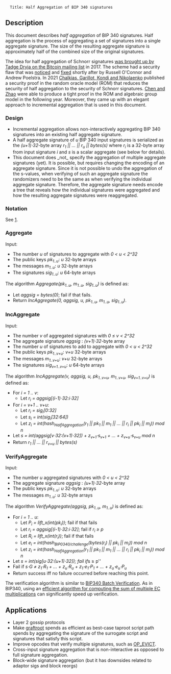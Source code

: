 <pre>
  Title: Half Aggregation of BIP 340 signatures
</pre>

== Description ==

This document describes ''half aggregation'' of BIP 340 signatures.
Half aggregation is the process of aggregating a set of signatures into a single aggregate signature.
The size of the resulting aggregate signature is approximately half of the combined size of the original signatures.

The idea for half aggregation of Schnorr signatures [https://lists.linuxfoundation.org/pipermail/bitcoin-dev/2017-May/014272.html was brought up by Tadge Dryja on the Bitcoin mailing list] in 2017.
The scheme had a security flaw that was [https://lists.linuxfoundation.org/pipermail/bitcoin-dev/2017-May/014306.html noticed] and [https://lists.linuxfoundation.org/pipermail/bitcoin-dev/2017-May/014308.html fixed] shortly after by Russell O'Connor and Andrew Poelstra.
In 2021 [https://eprint.iacr.org/2021/350 Chalkias, Garillot, Kondi and Nikolaenko] published a security proof in the random oracle model (ROM) that reduces the security of half aggregation to the security of Schnorr signatures.
[https://eprint.iacr.org/2022/222.pdf Chen and Zhao] were able to produce a tight proof in the ROM and algebraic group model in the following year.
Moreover, they came up with an elegant approach to incremental aggregation that is used in this document.

=== Design ===

* Incremental aggregation allows non-interactively aggregating BIP 340 signatures into an existing half aggregate signature.
* A half aggregate signature of ''u'' BIP 340 input signatures is serialized as the ''(u+1)⋅32''-byte array ''r<sub>1</sub> || ... || r<sub>u</sub> || bytes(s)'' where ''r<sub>i</sub>'' is a 32-byte array from input signature ''i'' and ''s'' is a scalar aggregate (see below for details).
* This document does _not_ specify the aggregation of multiple aggregate signatures (yet). It is possible, but requires changing the encoding of an aggregate signature. Since it is not possible to undo the aggregation of the s-values, when verifying of such an aggregate signature the randomizers need to be the same as when verifying the individual aggregate signature. Therefore, the aggregate signature needs encode a tree that reveals how the individual signatures were aggregated and how the resulting aggregate signatures were reaggregated.

=== Notation ===

See [https://github.com/bitcoin/bips/blob/master/bip-0341.mediawiki|BIP340].

=== Aggregate ===

Input:
* The number ''u'' of signatures to aggregate with ''0 < u < 2^32''
* The public keys ''pk<sub>1..u</sub>'': ''u'' 32-byte arrays
* The messages ''m<sub>1..u</sub>'': ''u'' 32-byte arrays
* The signatures ''sig<sub>1..u</sub>'': ''u'' 64-byte arrays

The algorithm ''Aggregate(pk<sub>1..u</sub>, m<sub>1..u</sub>, sig<sub>1..u</sub>)'' is defined as:
* Let ''aggsig = bytes(0)''; fail if that fails.
* Return ''IncAggregate(0, aggsig, u, pk<sub>1..u</sub>, m<sub>1..u</sub>, sig<sub>1..u</sub>)''.

=== IncAggregate ===

Input:
* The number ''v'' of aggregated signatures with ''0 &le; v < 2^32''
* The aggregate signature ''aggsig'' : ''(v+1)⋅32''-byte array
* The number ''u'' of signatures to add to aggregate with ''0 < u < 2^32''
* The public keys ''pk<sub>1..v+u</sub>'': ''v+u'' 32-byte arrays
* The messages ''m<sub>1..v+u</sub>'': ''v+u'' 32-byte arrays
* The signatures ''sig<sub>v+1..v+u</sub>'': ''u'' 64-byte arrays

The algorithm ''IncAggregate(v, aggsig, u, pk<sub>1..v+u</sub>, m<sub>1..v+u</sub>, sig<sub>v+1..v+u</sub>)'' is defined as:
* For ''i = 1 .. v'':
** Let ''r<sub>i</sub> = aggsig[(i-1)⋅32:i⋅32]''
* For ''i = v+1 .. v+u'':
** Let ''r<sub>i</sub> = sig<sub>i</sub>[0:32]''
** Let ''s<sub>i</sub> = int(sig<sub>i</sub>[32:64])''
** Let ''z<sub>i</sub> = int(hash<sub>HalfAggregation</sub>(r<sub>1</sub> || pk<sub>1</sub> || m<sub>1</sub> || ... || r<sub>i</sub> || pk<sub>i</sub> || m<sub>i</sub>)) mod n''
* Let ''s = int(aggsig[v⋅32:(v+1)⋅32]) + z<sub>v+1</sub>⋅s<sub>v+1</sub> + ... + z<sub>v+u</sub>⋅s<sub>v+u</sub> mod n''
* Return ''r<sub>1</sub> || ... || r<sub>v+u</sub> || bytes(s)''

=== VerifyAggregate ===

Input:
* The number ''u'' aggregated signatures with ''0 < u < 2^32''
* The aggregate signature ''aggsig'' : ''(u+1)⋅32''-byte array
* The public keys ''pk<sub>1..u</sub>'': ''u'' 32-byte arrays
* The messages ''m<sub>1..u</sub>'': ''u'' 32-byte arrays

The algorithm ''VerifyAggregate(aggsig, pk<sub>1..u</sub>, m<sub>1..u</sub>)'' is defined as:
* For ''i = 1 .. u'':
** Let ''P<sub>i</sub> = lift_x(int(pk<sub>i</sub>))''; fail if that fails
** Let ''r<sub>i</sub> = aggsig[(i-1)⋅32:i⋅32]''; fail if ''r<sub>i</sub> &ge; p''
** Let ''R<sub>i</sub> = lift_x(int(r<sub>i</sub>))''; fail if that fails
** Let ''e<sub>i</sub> = int(hash<sub>BIP0340/challenge</sub>(bytes(r<sub>i</sub>) || pk<sub>i</sub> || m<sub>i</sub>)) mod n''
** Let ''z<sub>i</sub> = int(hash<sub>HalfAggregation</sub>(r<sub>1</sub> || pk<sub>1</sub> || m<sub>1</sub> || ... || r<sub>i</sub> || pk<sub>i</sub> || m<sub>i</sub>)) mod n''
* Let ''s = int(sig[u⋅32:(u+1)⋅32]); fail if ''s &ge; p''
* Fail if ''s⋅G &ne; z<sub>1</sub>⋅R<sub>1</sub> + ... + z<sub>u</sub>⋅R<sub>u</sub> + z<sub>1</sub>⋅e<sub>1</sub>⋅P<sub>1</sub> + ... + z<sub>u</sub>⋅e<sub>u</sub>⋅P<sub>u</sub>''
* Return success iff no failure occurred before reaching this point.

The verification algorithm is similar to [https://github.com/bitcoin/bips/blob/master/bip-0340.mediawiki#batch-verification BIP340 Batch Verification]. As in BIP340, using an [https://bitcoin.stackexchange.com/a/80702/109853 efficient algorithm for computing the sum of multiple EC multiplications] can significantly speed up verification.

== Applications ==

* Layer 2 gossip protocols
* Make [https://lists.linuxfoundation.org/pipermail/bitcoin-dev/2018-February/015700.html graftroot] spends as efficient as best-case taproot script path spends by aggregating the signature of the surrogate script and signatures that satisfy this script.
* Improve opcodes that verify multiple signatures, such as [https://lists.linuxfoundation.org/pipermail/bitcoin-dev/2022-February/019926.html OP_EVICT].
* Cross-input signature aggregation that is non-interactive as opposed to full signature aggregation.
* Block-wide signature aggregation (but it has downsides related to adaptor sigs and block reorgs)
